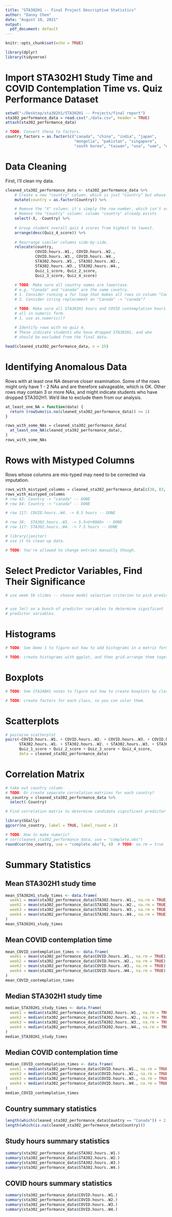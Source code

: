 ```yaml
---
title: "STA302H1 -- Final Project Descriptive Statistics"
author: "Danny Chen"
date: "August 10, 2021"
output:
  pdf_document: default
---
```


```r
knitr::opts_chunk$set(echo = TRUE)

library(dplyr)
library(tidyverse)
```

# Import STA302H1 Study Time and COVID Contemplation Time vs. Quiz Performance Dataset

```r
setwd("~/Desktop/sta302h1/STA302H1 -- Projects/final report")
sta302_performance_data = read.csv("./data.csv", header = TRUE)
attach(sta302_performance_data)
```

```R
# TODO: Convert these to factors.
country_factors = as.factor(c("canada", "china", "india", "japan", 
                              "mongolia", "pakistan", "singapore", 
                              "south korea", "taiwan", "usa", "uae", "na"))
```

# Data Cleaning

First, I'll clean my data.

```r
cleaned_sta302_performance_data <- sta302_performance_data %>%
    # Create a new "country" column, which is just "Country" but whose entries are factors.
    mutate(country = as.factor(Country)) %>%

    # Remove the "X" column: it's simply the row number, which isn't very useful.
    # Remove the "Country" column: column "country" already exists
    select(-X, -Country) %>%
    
    # Group student overall quiz 4 scores from highest to lowest.
    arrange(desc(Quiz_4_score)) %>%
    
    # Rearrange similar columns side-by-side.
    relocate(country,
             COVID.hours..W1., COVID.hours..W2., 
             COVID.hours..W3., COVID.hours..W4.,
             STA302.hours..W1., STA302.hours..W2., 
             STA302.hours..W3., STA302.hours..W4.,
             Quiz_1_score, Quiz_2_score, 
             Quiz_3_score, Quiz_4_score)
    
    # TODO: Make sure all country names are lowercase.
    # e.g. "Canada" and "canada" are the same country.
    # 1. Consider running a for loop that makes all rows in column "Country" lowercase,
    # 2. Consider string replacement on "Canada" -> "canada"?

    # TODO: Make sure all STA302H1 hours and COVID contemplation hours are
    # all in numeric form.
    # 1. use as.numeric()?
    
    # Identify rows with no quiz 4. 
    # These indicate students who have dropped STA302H1, and who 
    # should be excluded from the final data.

head(cleaned_sta302_performance_data, n = 15)
```

\break

# Identifying Anomalous Data

Rows with at least one NA deserve closer examination.
Some of the rows might only have 1 - 2 NAs and are therefore salvageable, which is OK. Other rows may contain 3 or more NAs, and might indicate students who have dropped STA302H1. We'd like to exclude them from our analysis.

```r
at_least_one_NA = function(data) {
  return (rowSums(is.na(cleaned_sta302_performance_data)) >= 1)
}

rows_with_some_NAs = cleaned_sta302_performance_data[
  at_least_one_NA(cleaned_sta302_performance_data),
]
rows_with_some_NAs
```

\break

# Rows with Mistyped Columns

Rows whose columns are mis-typed may need to be corrected via imputation.

```R
rows_with_mistyped_columms = cleaned_sta302_performance_data[c(38, 83, 84, 117),]
rows_with_mistyped_columms
# row 83: Country -> "canada" -- DONE
# row 84: Country -> "canada" -- DONE

# row 117: COVID.hours..W4. -> 0.5 hours -- DONE

# row 38:  STA302.hours..W3. -> 5.5<U+00A0> -- DONE
# row 117: STA302.hours..W4. -> 7.5 hours -- DONE

# library(janitor)
# use it to clean up data.

# TODO: You're allowed to change entries manually though.
```


\break

# Select Predictor Variables, Find Their Significance

```r
# use week 5b slides -- choose model selection criterion to pick predictor variables.


# use lm() on a bunch of predictor variables to determine significant
# predictor variables.


```

\break

# Histograms

```r
# TODO: See Demo 1 to figure out how to add histograms in a matrix format.

# TODO: create histograms with ggplot, and then grid.arrange them together.
```

\break

# Boxplots

```r
# TODO: See STA248H1 notes to figure out how to create boxplots by class.

# TODO: create factors for each class, so you can color them.
```

\break

# Scatterplots

```r
# pairwise scatterplot
pairs(~COVID.hours..W1. + COVID.hours..W2. + COVID.hours..W3. + COVID.hours..W4. +
      STA302.hours..W1. + STA302.hours..W2. + STA302.hours..W3. + STA302.hours..W4. +
      Quiz_1_score + Quiz_2_score + Quiz_3_score + Quiz_4_score,
      data = cleaned_sta302_performance_data)
```

\break

# Correlation Matrix

```r
# take out country column
# TODO: Or create separate correlation matrices for each country?
no_country = cleaned_sta302_performance_data %>%
  select(-Country)
```

```r
# Find correlation matrix to determine candidate significant predictor values.

library(GGally)
ggcorr(no_country, label = TRUE, label_round = 2)

# TODO: How to make numeric?
# cor(cleaned_sta302_performance_data, use = "complete.obs")
round(cor(no_country, use = "complete.obs"), 4)  # TODO: na.rm = true
```

\break

# Summary Statistics

## Mean STA302H1 study time

```r
mean_STA302H1_study_times <- data.frame(
  week1 = mean(sta302_performance_data$STA302.hours..W1., na.rm = TRUE),
  week2 = mean(sta302_performance_data$STA302.hours..W2., na.rm = TRUE),
  week3 = mean(sta302_performance_data$STA302.hours..W3., na.rm = TRUE),
  week4 = mean(sta302_performance_data$STA302.hours..W4., na.rm = TRUE)
)
mean_STA302H1_study_times
```

## Mean COVID contemplation time

```R
mean_COVID_contemplation_times <- data.frame(
  week1 = mean(sta302_performance_data$COVID.hours..W1., na.rm = TRUE),
  week2 = mean(sta302_performance_data$COVID.hours..W2., na.rm = TRUE),
  week3 = mean(sta302_performance_data$COVID.hours..W3., na.rm = TRUE),
  week4 = mean(sta302_performance_data$COVID.hours..W4., na.rm = TRUE)
)
mean_COVID_contemplation_times
```

\break

## Median STA302H1 study time

```r
median_STA302H1_study_times <- data.frame(
  week1 = median(sta302_performance_data$STA302.hours..W1., na.rm = TRUE),
  week2 = median(sta302_performance_data$STA302.hours..W2., na.rm = TRUE),
  week3 = median(sta302_performance_data$STA302.hours..W3., na.rm = TRUE),
  week4 = median(sta302_performance_data$STA302.hours..W4., na.rm = TRUE)
)
median_STA302H1_study_times
```

## Median COVID contemplation time

```r
median_COVID_contemplation_times <- data.frame(
  week1 = median(sta302_performance_data$COVID.hours..W1., na.rm = TRUE),
  week2 = median(sta302_performance_data$COVID.hours..W2., na.rm = TRUE),
  week3 = median(sta302_performance_data$COVID.hours..W3., na.rm = TRUE),
  week4 = median(sta302_performance_data$COVID.hours..W4., na.rm = TRUE)
)
median_COVID_contemplation_times
```

\break

## Country summary statistics

```r
length(which(cleaned_sta302_performance_data$Country == "Canada")) + 2
length(which(is.na(cleaned_sta302_performance_data$Country)))
```

## Study hours summary statistics

```r
summary(sta302_performance_data$STA302.hours..W1.)
summary(sta302_performance_data$STA302.hours..W2.)
summary(sta302_performance_data$STA302.hours..W3.)
summary(sta302_performance_data$STA302.hours..W4.)
```

## COVID hours summary statistics

```r
summary(sta302_performance_data$COVID.hours..W1.)
summary(sta302_performance_data$COVID.hours..W2.)
summary(sta302_performance_data$COVID.hours..W3.)
summary(sta302_performance_data$COVID.hours..W4.)
```

